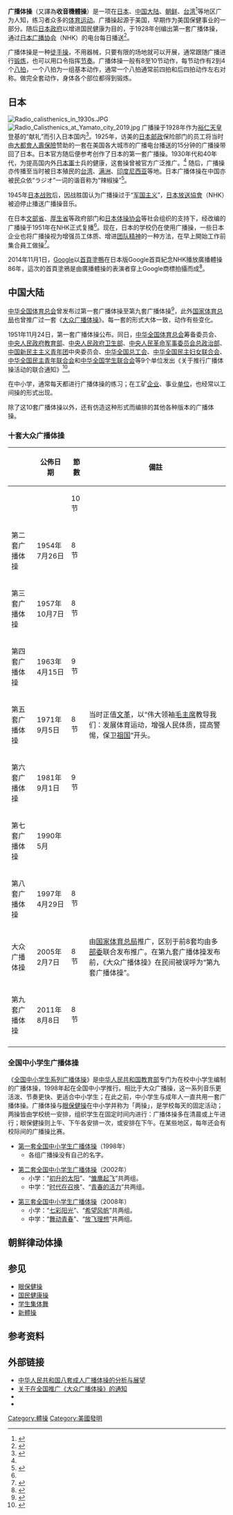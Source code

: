 {{globalize}}
'''广播体操'''（又譯為'''收音機體操'''）是一项在[[日本|日本]]、[[中国大陆|中国大陆]]、[[朝鲜|朝鲜]]、[[台湾|台湾]]<ref>{{Cite web |url=http://140.122.72.62/Stream/viewStream?id=4d2c59c6a5e78043a578ecbb625032f7485a68cfe343c&p=2 |title=健身操 - 行政院教育部體育司 |accessdate=2011-08-08 |archive-date=2011-07-17 |archive-url=https://web.archive.org/web/20110717222836/http://140.122.72.62/Stream/viewStream?id=4d2c59c6a5e78043a578ecbb625032f7485a68cfe343c&p=2 |dead-url=yes }}</ref>等地区广为人知，练习者众多的[[体育运动|体育运动]]。广播操起源于美国，早期作为美国保健事业的一部分。随后[[日本政府|日本政府]]以增进国民健康为目的，于1928年创编出第一套广播体操，通过[[日本广播协会|日本广播协会]]（NHK）的电台每日播送<ref>{{cite news | language = zh-hans | url = http://www.chinanews.com/hb/news/2010/04-14/2226157.shtml | title = 中国广播操借鉴了日本“辣椒操” | work =  | publisher = 中新网 |date=2010-04-14| accessdate = 2010-04-14 | archive-date = 2011-12-27 | archive-url = https://web.archive.org/web/20111227170104/http://www.chinanews.com/hb/news/2010/04-14/2226157.shtml | dead-url = no }}</ref>。

广播体操是一种[[徒手操|徒手操]]，不用器械，只要有限的场地就可以开展，通常跟随广播进行[[锻炼|锻炼]]，也可以用口令指挥[[节奏|节奏]]。广播体操一般有8至10节动作，每节动作有2到4个[[八拍|八拍]]，一个八拍为一组基本动作，通常一个八拍通常前四拍和后四拍动作左右对称。做完全套动作，身体各个部位都得到锻炼。

== 日本 ==
[[File:Radio_calisthenics_in_1930s.JPG|thumb]]
[[File:Radio_Calisthenics_at_Yamato_city_2019.jpg|thumb]]
广播操于1928年作为[[裕仁天皇|裕仁天皇]]登基的“献礼”而引入日本国内<ref name="Fukue">{{cite web| url = http://search.japantimes.co.jp/cgi-bin/nn20090722i1.html | title = Wake up, hike out, tune in, move it | last = Fukue | first = Natsuko | publisher = Japan Times|date = 2009-07-22 | accessdate = 2010-10-12 | archive-date = 2010-08-22 | archive-url = https://web.archive.org/web/20100822050407/http://search.japantimes.co.jp/cgi-bin/nn20090722i1.html | dead-url = no}}</ref>。1925年，访美的[[日本邮政|日本邮政]]保险部门的员工将当时由[[大都會人壽保險|大都會人壽保險]]赞助的一套在美国各大城市的广播电台播送的15分钟的广播操带回了日本。日本官方随后便参考创作了日本的第一套广播操。1930年代和40年代，为提高国内外[[日本軍|日本軍]]士兵的健康，这套操曾被官方广泛推广。<ref name="Fukue"/> 随后，广播操亦传播至当时被日本殖民的[[台湾|台湾]]、[[满洲|满洲]]、[[印度尼西亚|印度尼西亚]]等地。日本广播体操在中国亦被民众依“ラジオ”一词的谐音称为“辣椒操”<ref>{{cite news|url=https://www.chinanews.com/ty/2017/10-20/8356604.shtml|title=回忆那些年全民同做广播操：“辣椒操”变首套操|work=[[北京日报|北京日报]]|date=2017-10-20|accessdate=2021-10-11|archive-date=2021-10-11|archive-url=https://web.archive.org/web/20211011022251/https://www.chinanews.com/ty/2017/10-20/8356604.shtml}}</ref>。

1945年[[日本战败|日本战败]]后，因战胜国认为广播操过于“[[军国主义|军国主义]]”，[[日本放送協會|日本放送協會]]（NHK）被迫停止播送广播操音乐。

在日本[[文部省|文部省]]、[[厚生省|厚生省]]等政府部门和[[日本体操协会|日本体操协会]]等社会组织的支持下，经改编的广播操于1951年在NHK正式复播<ref name="Fukue"/>。现在，日本的学校仍在使用广播操，一些日本企业也将广播操视为增强员工体质、增进[[团队精神|团队精神]]的一种方法，在早上開始工作前集合員工做操<ref>{{cite web|url=http://spice.stanford.edu/publications/10064/|title= Japanese Radio Exercises|date= 1977, 1996|accessdate = 2010-10-12|archive-url  = https://web.archive.org/web/20110122173237/http://spice.stanford.edu/publications/10064|archive-date = 2011-01-22|dead-url= yes
}}</ref>。

2014年11月1日，[[Google|Google]]以[[Doodle|首頁塗鴨]]在日本版Google首頁紀念NHK播放廣播體操86年，這次的首頁塗鴉是由廣播體操的表演者穿上Google商標拍攝而成<ref>{{Cite web |url=https://www.google.com/doodles/86th-anniversary-of-the-first-radio-calisthenics-broadcast-in-japan |title=日本首度放送廣播體操 86 週年紀念日 |accessdate=2018-04-30 |archive-date=2018-02-26 |archive-url=https://web.archive.org/web/20180226130505/http://www.google.com/doodles/86th-anniversary-of-the-first-radio-calisthenics-broadcast-in-japan |dead-url=no }}</ref>。

== 中国大陆 ==
[[中华全国体育总会|中华全国体育总会]]曾发布过第一套广播体操至第九套广播体操<ref>{{cite news|language= zh-hans|url=http://sports.people.com.cn/jianshen/GB/227584/15357950.html|title=中国广播操跨越60年 新编第九套给力登场|publisher=人民网|date=2011-08-08|accessdate= 2011-08-28|archive-date = 2013-05-14|archive-url =https://web.archive.org/web/20130514035939/http://sports.people.com.cn/jianshen/GB/227584/15357950.html|dead-url     = no}}</ref>，此外[[国家体育总局|国家体育总局]]也曾推广过一套《[[大众广播体操|大众广播体操]]》。每一套的形式大体一致，动作有些变化。

1951年11月24日，第一套广播体操公布。同日，[[中华全国体育总会|中华全国体育总会]]筹备委员会、[[中央人民政府教育部|中央人民政府教育部]]、[[中央人民政府卫生部|中央人民政府卫生部]]、[[中央人民革命军事委员会|中央人民革命军事委员会]][[总政治部|总政治部]]、[[中国新民主主义青年团|中国新民主主义青年团]]中央委员会、[[中华全国总工会|中华全国总工会]]、[[中华全国民主妇女联合会|中华全国民主妇女联合会]]、[[中华全国民主青年联合会|中华全国民主青年联合会]]和[[中华全国学生联合会|中华全国学生联合会]]等9个单位发出《关于推行广播体操活动的联合通知》<ref>{{cite news| author =北京日报| url =http://news.cctv.com/society/20080715/102669_5.shtml| title =广播体操——半个世纪的全民健身记忆| publisher =CCTV.com| date =2008-07-15| accessdate =2010-03-27| archive-date =2011-12-27| archive-url=https://web.archive.org/web/20111227160254/http://news.cctv.com/society/20080715/102669_5.shtml| dead-url =no  }}</ref>。

在中小学，通常每天都进行广播体操的练习；在工矿[[企业|企业]]、事业[[单位|单位]]，也经常以工间操的形式出现。

除了这10套广播体操以外，还有仿造这种形式而编排的其他各种版本的广播体操。

=== 十套大众广播体操 ===
{| class="wikitable"
! !! 公佈日期 !! 節數 !! 備註
|-
|{{Nowrap|第一套广播体操}}||{{Nowrap|1951年11月24日}}||10节||
|-
|第二套广播体操||1954年7月26日 ||{{0}}8节||
|-
|第三套广播体操||1957年10月7日 ||{{0}}8节||
|-
|第四套广播体操||1963年4月15日 ||{{0}}9节||
|-
|第五套广播体操||1971年9月5日  ||{{0}}8节||当时正值[[文革|文革]]，以“伟大领袖[[毛主席|毛主席]]教导我们：发展体育运动，增强人民体质，提高警惕，保卫[[祖国|祖国]]”开头。
|-
|第六套广播体操||1981年9月1日  ||{{0}}9节||
|-
|第七套广播体操||1990年5月     ||{{Nowrap|10节/12节}}||
|-
|第八套广播体操||1997年4月29日 ||{{0}}8节||
|-
|大众广播体操  ||2005年2月7日 ||{{0}}8节||由[[国家体育总局|国家体育总局]]推广，区别于前8套均由多[[部委|部委]]联合发布推广。在第九套广播体操发布前，《大众广播体操》在民间被误呼为“第九套广播体操”。
|-
|第九套广播体操||2011年8月8日 ||{{0}}8节||
|-
|}

=== 全国中小学生广播体操 ===
《[[全国中小学生系列广播体操|全国中小学生系列广播体操]]》是[[中华人民共和国教育部|中华人民共和国教育部]]专门为在校中小学生编制的广播体操，1998年起在全国中小学推行。相比于大众广播操，这一系列音乐更活泼、节奏更快、更适合中小学生；在此之前，中小学生与成年人一直共用一套广播体操。广播体操与[[眼保健操|眼保健操]]在中小学并称为「两操」，是学校每天的固定活动；两操皆由学校统一安排，组织学生在固定时间内进行：广播体操多在清晨或上午进行；眼保健操则上午、下午各安排一次，或安排在下午。在某些地区，每年还会有校际间的广播操比赛。

* [[第一套全国中小学生广播体操|第一套全国中小学生广播体操]]（1998年）
** 各组广播操没有自己的名字。

* [[第二套全国中小学生广播体操|第二套全国中小学生广播体操]]（2002年）
** 小学：“[[初升的太阳|初升的太阳]]”、“[[雏鹰起飞|雏鹰起飞]]”共两组。 
** 中学：“[[时代在召唤|时代在召唤]]”、“[[青春的活力|青春的活力]]”共两组。

* [[第三套全国中小学生广播体操|第三套全国中小学生广播体操]]（2008年）
** 小学：“[[七彩阳光|七彩阳光]]”、“[[希望风帆|希望风帆]]”共两组。
** 中学：“[[舞动青春_(广播体操)|舞动青春]]”、“[[放飞理想|放飞理想]]”共两组。

==朝鲜律动体操==
{{empty section|date=2021年11月}}

== 参见 ==
* [[眼保健操|眼保健操]]
* [[国民健康操|国民健康操]]
* [[学生集体舞|学生集体舞]]
* [[新體操|新體操]]

== 参考资料 ==
{{reflist}}

== 外部链接 ==
* [http://www.schoolsports.com.cn/up/in/1/4/8/4/info1484n0.doc 中华人民共和国八套成人广播体操的分析与展望]{{Wayback|url=http://www.schoolsports.com.cn/up/in/1/4/8/4/info1484n0.doc |date=20200519011225 }}{{zh-cn icon}}
* [http://www.chinasfa.net/lr.aspx?id=57 关于在全国推广《大众广播体操》的通知]{{Wayback|url=http://www.chinasfa.net/lr.aspx?id=57 |date=20110706161713 }}{{死鏈}}
*{{cite web|title=【인민보건체조 人民保健体操】|url=https://www.youtube.com/watch?v=2KaCcEOj-RU|work=福岡朝鮮歌舞団|publisher=YouTube|date=2020-05-03|access-date=2021-10-07|archive-date=2021-10-09|archive-url=https://web.archive.org/web/20211009210150/https://www.youtube.com/watch?v=2KaCcEOj-RU}}
*{{cite web|title=【おうち時間】대중률동체조 大衆律動体操|url=https://www.youtube.com/watch?v=cVmZA4iNMJI|work=福岡朝鮮歌舞団|publisher=YouTube|date=2020-04-24|access-date=2021-10-07|archive-date=2021-10-09|archive-url=https://web.archive.org/web/20211009223237/https://www.youtube.com/watch?v=cVmZA4iNMJI}}
{{Authority control}}
[[Category:體操|Category:體操]]
[[Category:美國發明|Category:美國發明]]